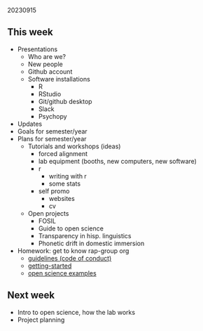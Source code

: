 20230915  

## This week

- Presentations
  - Who are we?
  - New people
  - Github account
  - Software installations
    - R
    - RStudio
    - Git/github desktop
    - Slack
    - Psychopy
- Updates
- Goals for semester/year
- Plans for semester/year
  - Tutorials and workshops (ideas)
    - forced alignment
    - lab equipment (booths, new computers, new software)
    - r
      - writing with r
      - some stats
    - self promo
      - websites
      - cv
  - Open projects
    - FOSIL
    - Guide to open science
    - Transparency in hisp. linguistics
    - Phonetic drift in domestic immersion
- Homework: get to know rap-group org
  - [guidelines (code of conduct)](https://github.com/RAP-group/guidelines)
  - [getting-started](https://github.com/RAP-group/getting_started)
  - [open science examples](https://github.com/RAP-group/examples_open_science)

## Next week

- Intro to open science, how the lab works
- Project planning
